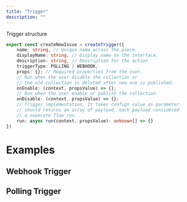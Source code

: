 ```yaml
---
title: "Trigger"
description: ""
---
```


Trigger structure

```typescript
export const createNewIssue = createTrigger({
    name: string, // Unique name across the piece.
    displayName: string, // Display name on the interface.
	description: string, // Description for the action
    triggerType: POLLING | WEBHOOK,
	props: {}; // Required properties from the user.
    // Run when the user disable the collection or
    // the old collection is deleted after new one is published.
	onEnable: (context, propsValue) => {};
    // Run when the user enable or publish the collection.
	onDisable: (context, propsValue) => {};
    // Trigger implementation, It takes configs value as parameter.
    // should returns an array of payload, each payload considered
    // a seperate flow run.
    run: async run(context, propsValue): unknown[] => {}
})
```

# Examples

## Webhook Trigger

## Polling Trigger